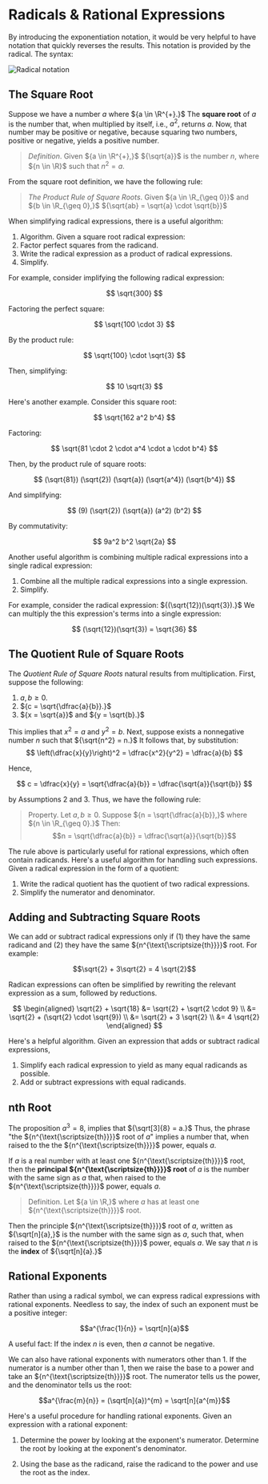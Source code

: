# Radicals & Rational Expressions

By introducing the exponentiation notation, it would be very helpful to
have notation that quickly reverses the results. This notation is provided
by the radical. The syntax:

![Radical notation](https://res.cloudinary.com/sublimis/image/upload/v1652643923/math/radical_notation_tyfjvt.svg)

## The Square Root

Suppose we have a number ${a}$ where ${a \in \R^{+}.}$ The **square root**
of ${a}$ is the number that, when multiplied by itself, i.e., ${a^2,}$
returns ${a.}$ Now, that number may be positive or negative, because
squaring two numbers, positive or negative, yields a positive number.

> _Definition_. Given ${a \in \R^{+},}$ ${\sqrt{a}}$ is the number ${n,}$
> where ${n \in \R}$ such that ${n^2 = a.}$

From the square root definition, we have the following rule:

> _The Product Rule of Square Roots_. Given ${a \in \R_{\geq 0}}$ and
> ${b \in \R_{\geq 0},}$ ${\sqrt{ab} = \sqrt{a} \cdot \sqrt{b}}$

When simplifying radical expressions, there is a useful algorithm:

1. Algorithm. Given a square root radical expression:
2. Factor perfect squares from the radicand.
3. Write the radical expression as a product of radical expressions.
4. Simplify.

For example, consider implifying the following radical expression:

$$
\sqrt{300}
$$

Factoring the perfect square:

$$
	\sqrt{100 \cdot 3}
$$

By the product rule:

$$
	\sqrt{100} \cdot \sqrt{3}
$$

Then, simplifying:

$$
	10 \sqrt{3}
$$

Here's another example. Consider this square root:

$$
	\sqrt{162 a^2 b^4}
$$

Factoring:

$$
	\sqrt{81 \cdot 2 \cdot a^4 \cdot a \cdot b^4}
$$

Then, by the product rule of square roots:

$$
	(\sqrt{81}) (\sqrt{2}) (\sqrt{a}) (\sqrt{a^4}) (\sqrt{b^4})
$$

And simplifying:

$$
	(9) (\sqrt{2}) (\sqrt{a}) (a^2) (b^2)
$$

By commutativity:

$$
	9a^2 b^2 \sqrt{2a}
$$

Another useful algorithm is combining multiple radical expressions into a
single radical expression:

1. Combine all the multiple radical expressions into a single expression.
2. Simplify.

For example, consider the radical expression: ${(\sqrt{12})(\sqrt{3}).}$ We
can multiply the this expression's terms into a single expression:

$$
	(\sqrt{12})(\sqrt{3}) = \sqrt{36}
$$

## The Quotient Rule of Square Roots

The _Quotient Rule of Square Roots_ natural results from multiplication.
First, suppose the following:

1. ${a, b \geq 0.}$
2. ${c = \sqrt{\dfrac{a}{b}}.}$
3. ${x = \sqrt{a}}$ and ${y = \sqrt{b}.}$

This implies that ${x^2 = a}$ and ${y^2 = b.}$ Next, suppose exists a
nonnegative number ${n}$ such that ${\sqrt{n^2} = n.}$ It follows that, by
substitution: $$ \left(\dfrac{x}{y}\right)^2 = \dfrac{x^2}{y^2} =
\dfrac{a}{b} $$

Hence,

$$
c = \dfrac{x}{y} = \sqrt{\dfrac{a}{b}} =
\dfrac{\sqrt{a}}{\sqrt{b}}
$$

by Assumptions 2 and 3. Thus, we have the following rule:

> Property. Let ${a, b \geq 0.}$ Suppose ${n = \sqrt{\dfrac{a}{b}},}$ where
> ${n \in \R_{\geq 0}.}$ Then:
> $$n = \sqrt{\dfrac{a}{b}} = \dfrac{\sqrt{a}}{\sqrt{b}}$$

The rule above is particularly useful for rational expressions, which often
contain radicands. Here's a useful algorithm for handling such expressions.
Given a radical expression in the form of a quotient:

1. Write the radical quotient has the quotient of two radical expressions.
2. Simplify the numerator and denominator.

## Adding and Subtracting Square Roots

We can add or subtract radical expressions only if (1) they have the same
radicand and (2) they have the same ${n^{\text{\scriptsize{th}}}}$ root.
For example:

$$\sqrt{2} + 3\sqrt{2} = 4 \sqrt{2}$$

Radican expressions can often be simplified by rewriting the relevant
expression as a sum, followed by reductions.

$$
\begin{aligned}
	\sqrt{2} + \sqrt{18} &= \sqrt{2} + \sqrt{2 \cdot 9} \\
	&= \sqrt{2} + (\sqrt{2} \cdot \sqrt{9}) \\
	&= \sqrt{2} + 3 \sqrt{2} \\
	&= 4 \sqrt{2}
\end{aligned}
$$

Here's a helpful algorithm. Given an expression that adds or subtract
radical expressions,

1. Simplify each radical expression to yield as many equal radicands as
   possible.
2. Add or subtract expressions with equal radicands.

## nth Root

The proposition ${a^3 = 8,}$ implies that ${\sqrt[3]{8} = a.}$ Thus, the
phrase "the ${n^{\text{\scriptsize{th}}}}$ root of ${a}$" implies a number
that, when raised to the the ${n^{\text{\scriptsize{th}}}}$ power, equals
${a.}$

If ${a}$ is a real number with at least one ${n^{\text{\scriptsize{th}}}}$
root, then the **principal ${n^{\text{\scriptsize{th}}}}$ root** of ${a}$
is the number with the same sign as ${a}$ that, when raised to the
${n^{\text{\scriptsize{th}}}}$ power, equals ${a.}$

> Definition. Let ${a \in \R,}$ where ${a}$ has at least one
> ${n^{\text{\scriptsize{th}}}}$ root.

Then the principle ${n^{\text{\scriptsize{th}}}}$ root of ${a,}$ written as
${\sqrt[n]{a},}$ is the number with the same sign as ${a,}$ such that, when
raised to the ${n^{\text{\scriptsize{th}}}}$ power, equals ${a.}$ We say
that ${n}$ is the **index** of ${\sqrt[n]{a}.}$

## Rational Exponents

Rather than using a radical symbol, we can express radical expressions with
rational exponents. Needless to say, the index of such an exponent must be
a positive integer:

$$a^{\frac{1}{n}} = \sqrt[n]{a}$$

A useful fact: If the index ${n}$ is even, then ${a}$ cannot be negative.

We can also have rational exponents with numerators other than 1. If the
numerator is a number other than 1, then we raise the base to a power and
take an ${n^{\text{\scriptsize{th}}}}$ root. The numerator tells us the
power, and the denominator tells us the root:

$$a^{\frac{m}{n}} = (\sqrt[n]{a})^{m} = \sqrt[n]{a^{m}}$$

Here's a useful procedure for handling rational exponents. Given an
expression with a rational exponent:

1. Determine the power by looking at the exponent's numerator. Determine
   the root by looking at the exponent's denominator.

2. Using the base as the radicand, raise the radicand to the power and use
   the root as the index.
